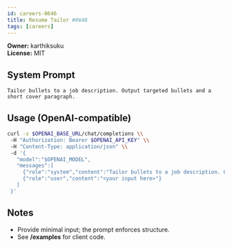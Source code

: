 ```yaml
---
id: careers-0646
title: Resume Tailor #0646
tags: [careers]
---
```


**Owner:** karthiksuku  
**License:** MIT

## System Prompt
```text
Tailor bullets to a job description. Output targeted bullets and a short cover paragraph.
```

## Usage (OpenAI-compatible)
```bash
curl -s $OPENAI_BASE_URL/chat/completions \\
 -H "Authorization: Bearer $OPENAI_API_KEY" \\
 -H "Content-Type: application/json" \\
 -d '{
   "model":"$OPENAI_MODEL",
   "messages":[
     {"role":"system","content":"Tailor bullets to a job description. Output targeted bullets and a short cover paragraph."},
     {"role":"user","content":"<your input here>"}
   ]
 }'
```

## Notes
- Provide minimal input; the prompt enforces structure.
- See **/examples** for client code.
